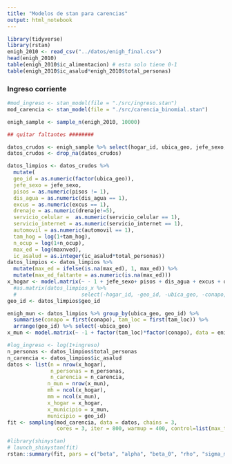 ```yaml
---
title: "Modelos de stan para carencias"
output: html_notebook
---
```


```r
library(tidyverse)
library(rstan)
enigh_2010 <- read_csv("../datos/enigh_final.csv")
head(enigh_2010)
table(enigh_2010$ic_alimentacion) # esta solo tiene 0-1
table(enigh_2010$ic_asalud*enigh_2010$total_personas)
```

### Ingreso corriente

```r
#mod_ingreso <- stan_model(file = "./src/ingreso.stan")
mod_carencia <- stan_model(file = "./src/carencia_binomial.stan")
```


```r
enigh_sample <- sample_n(enigh_2010, 10000)

## quitar faltantes ########

datos_crudos <- enigh_sample %>% select(hogar_id, ubica_geo, jefe_sexo, pisos, dis_agua, excus, drenaje, servicio_celular, servicio_internet, automovil, tam_hog, n_ocup, conapo, tam_loc, ingcor, maxnved, total_personas, ic_asalud) 
datos_crudos <- drop_na(datos_crudos)

datos_limpios <- datos_crudos %>%
  mutate(
  geo_id = as.numeric(factor(ubica_geo)),
  jefe_sexo = jefe_sexo,
  pisos = as.numeric(pisos != 1),
  dis_agua = as.numeric(dis_agua == 1),
  excus = as.numeric(excus == 1),
  drenaje = as.numeric(drenaje!=5),
  servicio_celular =  as.numeric(servicio_celular == 1),
  servicio_internet = as.numeric(servicio_internet == 1),
  automovil = as.numeric(automovil == 1),
  tam_hog = log(1+tam_hog),
  n_ocup = log(1+n_ocup),
  max_ed = log(maxnved),
  ic_asalud = as.integer(ic_asalud*total_personas))
datos_limpios <- datos_limpios %>%
  mutate(max_ed = ifelse(is.na(max_ed), 1, max_ed)) %>%
  mutate(max_ed_faltante = as.numeric(is.na(max_ed)))
x_hogar <- model.matrix(~ - 1 + jefe_sexo+ pisos + dis_agua + excus + drenaje+    servicio_celular + servicio_internet + automovil + tam_hog + n_ocup + max_ed + max_ed_faltante, data = datos_limpios)
  #as.matrix(datos_limpios_x %>% 
  #                     select(-hogar_id, -geo_id, -ubica_geo, -conapo, -tam_loc, -ingcor))
geo_id <- datos_limpios$geo_id
```

```r
enigh_mun <- datos_limpios %>% group_by(ubica_geo, geo_id) %>% 
  summarise(conapo = first(conapo), tam_loc = first(tam_loc)) %>%
  arrange(geo_id) %>% select(-ubica_geo)
x_mun <- model.matrix(~ -1 + factor(tam_loc)*factor(conapo), data = enigh_mun)
```

```r
#log_ingreso <- log(1+ingreso)
n_personas <- datos_limpios$total_personas
n_carencia <- datos_limpios$ic_asalud
datos <- list(n = nrow(x_hogar),
              n_personas = n_personas,
              n_carencia = n_carencia,
             n_mun = nrow(x_mun),
             mh = ncol(x_hogar),
             mm = ncol(x_mun),
             x_hogar = x_hogar,
             x_municipio = x_mun,
             municipio = geo_id)
fit <- sampling(mod_carencia, data = datos, chains = 3, 
                cores = 3, iter = 800, warmup = 400, control=list(max_treedepth=12))
```

```r
#library(shinystan)
# launch_shinystan(fit)
rstan::summary(fit, pars = c("beta", "alpha", "beta_0", "rho", "sigma_mun"))$summary
```